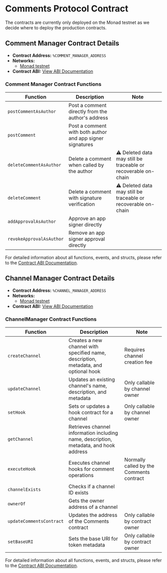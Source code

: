 # Comments Protocol Contract

The contracts are currently only deployed on the Monad testnet as we decide where to deploy the production contracts.

## Comment Manager Contract Details

- **Contract Address:** `%COMMENT_MANAGER_ADDRESS`
- **Networks:**
  - [Monad testnet](https://monad-testnet.socialscan.io/address/%COMMENT_MANAGER_ADDRESS)
- **Contract ABI:** [View ABI Documentation](/protocol-reference/CommentManager)

### Comment Manager Contract Functions

| Function                 | Description                                               | Note                                                           |
| ------------------------ | --------------------------------------------------------- | -------------------------------------------------------------- |
| `postCommentAsAuthor`    | Post a comment directly from the author's address         |                                                                |
| `postComment`            | Post a comment with both author and app signer signatures |                                                                |
| `deleteCommentAsAuthor`  | Delete a comment when called by the author                | ⚠️ Deleted data may still be traceable or recoverable on-chain |
| `deleteComment`          | Delete a comment with signature verification              | ⚠️ Deleted data may still be traceable or recoverable on-chain |
| `addApprovalAsAuthor`    | Approve an app signer directly                            |                                                                |
| `revokeApprovalAsAuthor` | Remove an app signer approval directly                    |                                                                |

For detailed information about all functions, events, and structs, please refer to the [Contract ABI Documentation](/protocol-reference/CommentManager).

## Channel Manager Contract Details

- **Contract Address:** `%CHANNEL_MANAGER_ADDRESS`
- **Networks:**
  - [Monad testnet](https://monad-testnet.socialscan.io/address/%CHANNEL_MANAGER_ADDRESS)
- **Contract ABI:** [View ABI Documentation](/protocol-reference/ChannelManager)

### ChannelManager Contract Functions

| Function                 | Description                                                                           | Note                                     |
| ------------------------ | ------------------------------------------------------------------------------------- | ---------------------------------------- |
| `createChannel`          | Creates a new channel with specified name, description, metadata, and optional hook   | Requires channel creation fee            |
| `updateChannel`          | Updates an existing channel's name, description, and metadata                         | Only callable by channel owner           |
| `setHook`                | Sets or updates a hook contract for a channel                                         | Only callable by channel owner           |
| `getChannel`             | Retrieves channel information including name, description, metadata, and hook address |                                          |
| `executeHook`            | Executes channel hooks for comment operations                                         | Normally called by the Comments contract |
| `channelExists`          | Checks if a channel ID exists                                                         |                                          |
| `ownerOf`                | Gets the owner address of a channel                                                   |                                          |
| `updateCommentsContract` | Updates the address of the Comments contract                                          | Only callable by contract owner          |
| `setBaseURI`             | Sets the base URI for token metadata                                                  | Only callable by contract owner          |

For detailed information about all functions, events, and structs, please refer to the [Contract ABI Documentation](/protocol-reference/ChannelManager).
